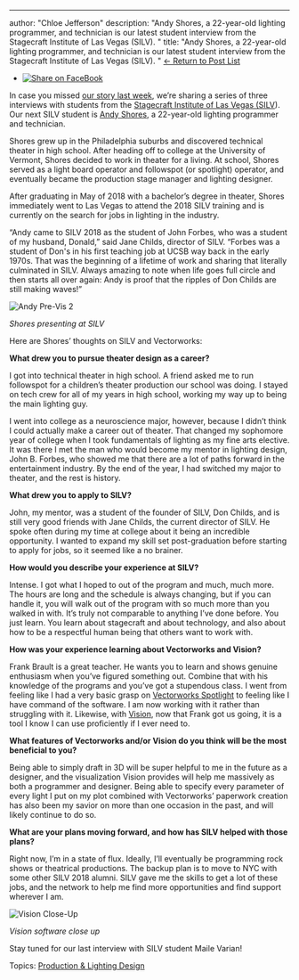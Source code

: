 ---
author: "Chloe Jefferson"
description: "Andy Shores, a 22-year-old lighting programmer, and technician is our latest student interview from the Stagecraft Institute of Las Vegas (SILV). 
"
title: "Andy Shores, a 22-year-old lighting programmer, and technician is our latest student interview from the Stagecraft Institute of Las Vegas (SILV). 
" 
[← Return to Post List](../../../net/vectorworks/blog/index.html) 

* [![Share on FaceBook](https://2659751.fs1.hubspotusercontent-na1.net/hubfs/2659751/michaelDemo/share-FB.png)](https://www.facebook.com/sharer/sharer.php?u=https%3A%2F%2Fblog.vectorworks.net%2Fsilv-student-spotlight-part-2)

In case you missed [our story last week](../../../net/vectorworks/blog/silv-student-spotlight-part-1.html), we’re sharing a series of three interviews with students from the [Stagecraft Institute of Las Vegas (SILV](https://stagecraftinstitute.com/)). Our next SILV student is [Andy Shores](https://www.andy-shores.com/), a 22-year-old lighting programmer and technician.

Shores grew up in the Philadelphia suburbs and discovered technical theater in high school. After heading off to college at the University of Vermont, Shores decided to work in theater for a living. At school, Shores served as a light board operator and followspot (or spotlight) operator, and eventually became the production stage manager and lighting designer.

After graduating in May of 2018 with a bachelor’s degree in theater, Shores immediately went to Las Vegas to attend the 2018 SILV training and is currently on the search for jobs in lighting in the industry.

“Andy came to SILV 2018 as the student of John Forbes, who was a student of my husband, Donald,” said Jane Childs, director of SILV. “Forbes was a student of Don's in his first teaching job at UCSB way back in the early 1970s. That was the beginning of a lifetime of work and sharing that literally culminated in SILV. Always amazing to note when life goes full circle and then starts all over again: Andy is proof that the ripples of Don Childs are still making waves!”

![Andy Pre-Vis 2](https://blog.vectorworks.net/hs-fs/hubfs/Blog%20Images/180830_SILV%20Part%202/Andy%20Pre-Vis%202.jpg?width=2413&name=Andy%20Pre-Vis%202.jpg)

_Shores presenting at SILV_

Here are Shores’ thoughts on SILV and Vectorworks:

**What drew you to pursue theater design as a career?**

I got into technical theater in high school. A friend asked me to run followspot for a children’s theater production our school was doing. I stayed on tech crew for all of my years in high school, working my way up to being the main lighting guy.

I went into college as a neuroscience major, however, because I didn’t think I could actually make a career out of theater. That changed my sophomore year of college when I took fundamentals of lighting as my fine arts elective. It was there I met the man who would become my mentor in lighting design, John B. Forbes, who showed me that there are a lot of paths forward in the entertainment industry. By the end of the year, I had switched my major to theater, and the rest is history.

**What drew you to apply to SILV?**

John, my mentor, was a student of the founder of SILV, Don Childs, and is still very good friends with Jane Childs, the current director of SILV. He spoke often during my time at college about it being an incredible opportunity. I wanted to expand my skill set post-graduation before starting to apply for jobs, so it seemed like a no brainer.

**How would you describe your experience at SILV?**

Intense. I got what I hoped to out of the program and much, much more. The hours are long and the schedule is always changing, but if you can handle it, you will walk out of the program with so much more than you walked in with. It’s truly not comparable to anything I’ve done before. You just learn. You learn about stagecraft and about technology, and also about how to be a respectful human being that others want to work with.

**How was your experience learning about Vectorworks and Vision?**

Frank Brault is a great teacher. He wants you to learn and shows genuine enthusiasm when you’ve figured something out. Combine that with his knowledge of the programs and you’ve got a stupendous class. I went from feeling like I had a very basic grasp on [Vectorworks Spotlight](https://www.vectorworks.net/en/spotlight?utm%5Fcampaign=blog&utm%5Fcontent=silvpart2083018&utm%5Fmedium=planetvectorworks&utm%5Fsource=intext) to feeling like I have command of the software. I am now working with it rather than struggling with it. Likewise, with [Vision](https://www.vectorworks.net/en/vision?utm%5Fcampaign=blog&utm%5Fcontent=silvpart2083018&utm%5Fmedium=planetvectorworks&utm%5Fsource=intext), now that Frank got us going, it is a tool I know I can use proficiently if I ever need to.

**What features of Vectorworks and/or Vision do you think will be the most beneficial to you?** 

Being able to simply draft in 3D will be super helpful to me in the future as a designer, and the visualization Vision provides will help me massively as both a programmer and designer. Being able to specify every parameter of every light I put on my plot combined with Vectorworks’ paperwork creation has also been my savior on more than one occasion in the past, and will likely continue to do so. 

**What are your plans moving forward, and how has SILV helped with those plans?**

Right now, I’m in a state of flux. Ideally, I’ll eventually be programming rock shows or theatrical productions. The backup plan is to move to NYC with some other SILV 2018 alumni. SILV gave me the skills to get a lot of these jobs, and the network to help me find more opportunities and find support wherever I am.

![Vision Close-Up](https://blog.vectorworks.net/hs-fs/hubfs/Blog%20Images/180830_SILV%20Part%202/Vision%20Close-Up.jpg?width=4032&name=Vision%20Close-Up.jpg)

_Vision software close up_

Stay tuned for our last interview with SILV student Maile Varian!

 Topics: [Production & Lighting Design](https://blog.vectorworks.net/topic/production-lighting-design) 

 